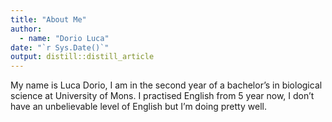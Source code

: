 ```yaml
---
title: "About Me"
author: 
  - name: "Dorio Luca" 
date: "`r Sys.Date()`"
output: distill::distill_article
---
```




My name is Luca Dorio, I am in the second year of a bachelor’s in biological science at University of Mons. I practised English from 5 year now, I  don't have an unbelievable level of English but I'm doing pretty well.

